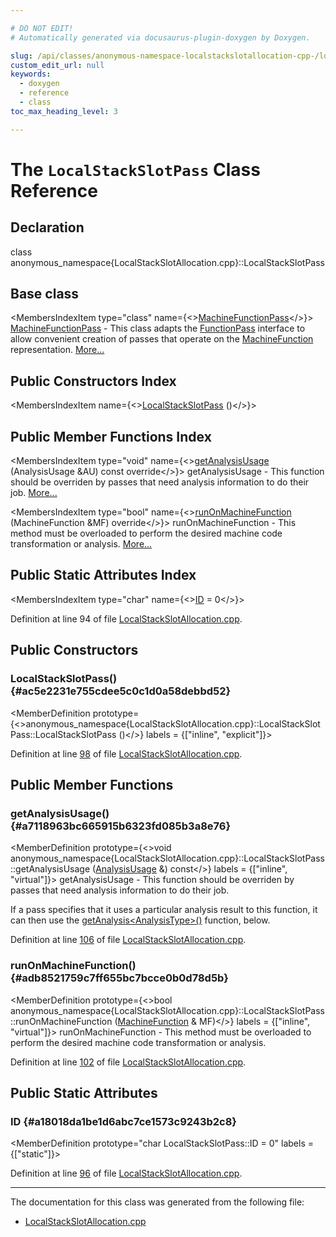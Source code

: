 ```yaml
---

# DO NOT EDIT!
# Automatically generated via docusaurus-plugin-doxygen by Doxygen.

slug: /api/classes/anonymous-namespace-localstackslotallocation-cpp-/localstackslotpass
custom_edit_url: null
keywords:
  - doxygen
  - reference
  - class
toc_max_heading_level: 3

---
```





# The `LocalStackSlotPass` Class Reference

<DoxygenPage pluginConfig={pluginConfig}>



## Declaration

<CodeBlock>class anonymous_namespace{LocalStackSlotAllocation.cpp}::LocalStackSlotPass</CodeBlock>

## Base class

<MembersIndex>

<MembersIndexItem
  type="class"
  name={<><a href="/docs/api/classes/llvm/machinefunctionpass">MachineFunctionPass</a></>}>
<a href="/docs/api/classes/llvm/machinefunctionpass">MachineFunctionPass</a> - This class adapts the <a href="/docs/api/classes/llvm/functionpass">FunctionPass</a> interface to allow convenient creation of passes that operate on the <a href="/docs/api/classes/llvm/machinefunction">MachineFunction</a> representation. <a href="/docs/api/classes/llvm/machinefunctionpass/#details">More...</a>
</MembersIndexItem>

</MembersIndex>

## Public Constructors Index

<MembersIndex>

<MembersIndexItem
  name={<><a href="#ac5e2231e755cdee5c0c1d0a58debbd52">LocalStackSlotPass</a> ()</>}>
</MembersIndexItem>

</MembersIndex>

## Public Member Functions Index

<MembersIndex>

<MembersIndexItem
  type="void"
  name={<><a href="#a7118963bc665915b6323fd085b3a8e76">getAnalysisUsage</a> (AnalysisUsage &amp;AU) const override</>}>
getAnalysisUsage - This function should be overriden by passes that need analysis information to do their job. <a href="#a7118963bc665915b6323fd085b3a8e76">More...</a>
</MembersIndexItem>

<MembersIndexItem
  type="bool"
  name={<><a href="#adb8521759c7ff655bc7bcce0b0d78d5b">runOnMachineFunction</a> (MachineFunction &amp;MF) override</>}>
runOnMachineFunction - This method must be overloaded to perform the desired machine code transformation or analysis. <a href="#adb8521759c7ff655bc7bcce0b0d78d5b">More...</a>
</MembersIndexItem>

</MembersIndex>

## Public Static Attributes Index

<MembersIndex>

<MembersIndexItem
  type="char"
  name={<><a href="#a18018da1be1d6abc7ce1573c9243b2c8">ID</a> = 0</>}>
</MembersIndexItem>

</MembersIndex>


Definition at line 94 of file <a href="/docs/api/files/lib/lib/codegen/localstackslotallocation-cpp">LocalStackSlotAllocation.cpp</a>.

<SectionDefinition>

## Public Constructors

### LocalStackSlotPass() {#ac5e2231e755cdee5c0c1d0a58debbd52}

<MemberDefinition
  prototype={<>anonymous&#95;namespace&#123;LocalStackSlotAllocation.cpp&#125;::LocalStackSlotPass::LocalStackSlotPass ()</>}
  labels = {["inline", "explicit"]}>

Definition at line <a href="/docs/api/files/lib/lib/codegen/localstackslotallocation-cpp/#l00098">98</a> of file <a href="/docs/api/files/lib/lib/codegen/localstackslotallocation-cpp">LocalStackSlotAllocation.cpp</a>.
</MemberDefinition>

</SectionDefinition>

<SectionDefinition>

## Public Member Functions

### getAnalysisUsage() {#a7118963bc665915b6323fd085b3a8e76}

<MemberDefinition
  prototype={<>void anonymous&#95;namespace&#123;LocalStackSlotAllocation.cpp&#125;::LocalStackSlotPass::getAnalysisUsage (<a href="/docs/api/classes/llvm/analysisusage">AnalysisUsage</a> &amp;) const</>}
  labels = {["inline", "virtual"]}>
getAnalysisUsage - This function should be overriden by passes that need analysis information to do their job.

If a pass specifies that it uses a particular analysis result to this function, it can then use the <a href="/docs/api/classes/llvm/pass/#a4863e5e463fb79955269fbf7fbf52b80">getAnalysis&lt;AnalysisType&gt;()</a> function, below.

Definition at line <a href="/docs/api/files/lib/lib/codegen/localstackslotallocation-cpp/#l00106">106</a> of file <a href="/docs/api/files/lib/lib/codegen/localstackslotallocation-cpp">LocalStackSlotAllocation.cpp</a>.
</MemberDefinition>

### runOnMachineFunction() {#adb8521759c7ff655bc7bcce0b0d78d5b}

<MemberDefinition
  prototype={<>bool anonymous&#95;namespace&#123;LocalStackSlotAllocation.cpp&#125;::LocalStackSlotPass::runOnMachineFunction (<a href="/docs/api/classes/llvm/machinefunction">MachineFunction</a> &amp; MF)</>}
  labels = {["inline", "virtual"]}>
runOnMachineFunction - This method must be overloaded to perform the desired machine code transformation or analysis.

Definition at line <a href="/docs/api/files/lib/lib/codegen/localstackslotallocation-cpp/#l00102">102</a> of file <a href="/docs/api/files/lib/lib/codegen/localstackslotallocation-cpp">LocalStackSlotAllocation.cpp</a>.
</MemberDefinition>

</SectionDefinition>

<SectionDefinition>

## Public Static Attributes

### ID {#a18018da1be1d6abc7ce1573c9243b2c8}

<MemberDefinition
  prototype="char LocalStackSlotPass::ID = 0"
  labels = {["static"]}>

Definition at line <a href="/docs/api/files/lib/lib/codegen/localstackslotallocation-cpp/#l00096">96</a> of file <a href="/docs/api/files/lib/lib/codegen/localstackslotallocation-cpp">LocalStackSlotAllocation.cpp</a>.
</MemberDefinition>

</SectionDefinition>

<hr/>

The documentation for this class was generated from the following file:

<ul>
<li><a href="/docs/api/files/lib/lib/codegen/localstackslotallocation-cpp">LocalStackSlotAllocation.cpp</a></li>
</ul>

</DoxygenPage>
